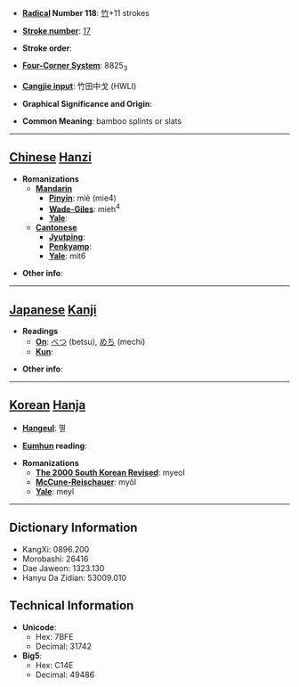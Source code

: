 * '''[[Wiktionary:Chinese radical index| Radical]] Number 118''': [[Wiktionary:Chinese radical index 竹|竹]]+11 strokes

* '''[[Wiktionary:Chinese total strokes index|Stroke number]]''': [[Wiktionary:Chinese total strokes index 17|17]]

* '''Stroke order''': 

* '''[[Wiktionary:Chinese four corner index|Four-Corner System]]''': 8825<sub>3</sub>

* '''[[Wiktionary:Chinese Cangjie index|Cangjie input]]''': 竹田中戈 (HWLI)

* '''Graphical Significance and Origin''': 

* '''Common Meaning''': bamboo splints or slats

----

== [[Chinese]] [[Hanzi]] ==

* '''Romanizations'''
** '''[[Mandarin]]'''
*** '''[[Pinyin]]''': miè (mie4)
*** '''[[Wade-Giles]]''': mieh<sup>4</sup>
*** '''[[Yale]]''': 
** '''[[Cantonese]]'''
*** '''[[Jyutping]]''':
*** '''[[Penkyamp]]''': 
*** '''[[Yale]]''': mit6

* '''Other info''': 

----

== [[Japanese]] [[Kanji]] ==

* '''Readings'''
** '''[[On]]''': [[べつ]] (betsu), [[めち]] (mechi)
** '''[[Kun]]''': 

* '''Other info''':  

----

== [[Korean]] [[Hanja]] ==

* '''[[Hangeul]]''': 멸

* '''[[Eumhun]] reading''': 

* '''Romanizations'''
** '''[[The 2000 South Korean Revised Romanization|The 2000 South Korean Revised]]''': myeol
** '''[[McCune-Reischauer]]''': myŏl
** '''[[Yale]]''': meyl

----

== Dictionary Information ==

* KangXi: 0896.200
* Morobashi: 26416
* Dae Jaweon: 1323.130
* Hanyu Da Zidian: 53009.010

== Technical Information ==

* '''Unicode''':
** Hex: 7BFE
** Decimal: 31742
* '''Big5''':
** Hex: C14E
** Decimal: 49486